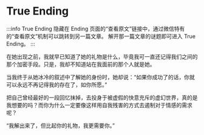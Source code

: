 # True Ending

:::info
True Ending 隐藏在 Ending 页面的“查看原文”链接中，通过微信特有的“查看原文”机制可以跳转到另一篇文章。
解开那一篇文章的谜题即可进入 True Ending。
:::

<div style={{color: `rgb(171, 25, 66)`}}>
在她出现之前，我就早已知道了她的礼物是什么，毕竟我可一直还记得我们之间的那个加密手段。只是，我却不知道站在我面前的那个人就是她。

当我终于从她冰冷的叙述中了解她的身份时，她却说：“如果你成功了的话，你就可以永远不再记得我的存在了，如你所愿。”

把自己曾经最好的一段回忆抹掉，去投身于被虚假的快意充斥的虚幻世界，真的是我想要的吗？而你为什么一定要像这样用自我残害的方式去遏制对于情感的需求呢？

“我解出来了，但比起你的礼物，我更需要你。”
</div>
